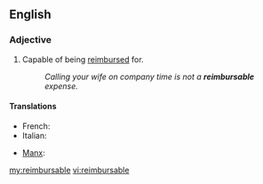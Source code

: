 ==English==

===Adjective===
{{en-adj|-}}

#Capable of being [[reimburse]]d for.
#:''Calling your wife on company time is not a '''reimbursable''' expense.''

====Translations====
{{trans-top|capable of being reimbursed for}}
* French: {{t|fr|remboursable}}
* Italian: {{t|it|rimborsabile}}
{{trans-mid}}
* [[Manx]]: {{t|gv|yn-aaeeck}}
{{trans-bottom}}

[[my:reimbursable]]
[[vi:reimbursable]]